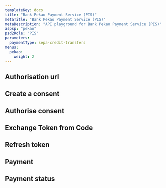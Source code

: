 ```yaml
---
templateKey: docs
title: "Bank Pekao Payment Service (PIS)"
metaTitle: "Bank Pekao Payment Service (PIS)"
metaDescription: "API playground for Bank Pekao Payment Service (PIS)"
aspsp: "pekao"
psd2Role: "PIS"
parameters:
  paymentType: sepa-credit-transfers
menus:
  pekao: 
    weight: 2
---
```







  <step>

  ## Authorisation url

  <AuthorisationUrlStep/>
  </step>
  <step>

  ## Create a consent

  <StepInitiatePayment/>
  </step>
<step>

  ## Authorise consent

  <AuthoriseStep/>
</step>
<step>

  ## Exchange Token from Code

  <CreateToken/>
</step>
<step>

  ## Refresh token

  <RefreshToken/>
  </step>
  <step>

  ## Payment

  <StepPayment/>
  </step>
  <step>

  ## Payment status

  <StepPaymentStatus/>
  </step>

